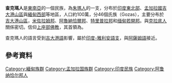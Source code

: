 {{expand|time=2014-04-03T13:35:26+00:00}}
{{Infobox ethnic group
| group = 查克瑪人
| image = Rega, a Chakma woman.jpg
| image_caption = 一名查克瑪族女人
| population = 743,110人（2011年）<ref>{{cite web |url=http://www.britannica.com/topic/Chakma |title=Chakma (people) |website=Encyclopædia Britannica |quote=The majority of Chakmas—numbering about 300,000—remained there [in the Chittagong Hills] into the 21st century. |access-date=2018-11-21 |archive-date=2019-06-26 |archive-url=https://web.archive.org/web/20190626213208/https://www.britannica.com/topic/Chakma |dead-url=no }} If about 300,000 was a majority, then the total population was no more than about 600,000 as of 2001.</ref><ref>{{cite book |last=Bhuiyan |first=Muhammad Masudur Rahman |year=2012 |chapter=Noakhali Sadar Upazila |chapter-url=http://en.banglapedia.org/index.php?title=Noakhali_Sadar_Upazila |editor1-last=Islam |editor1-first=Sirajul |editor1-link=Sirajul Islam |editor2-last=Jamal |editor2-first=Ahmed A. |title=Banglapedia: National Encyclopedia of Bangladesh |edition=Second |publisher=[[Asiatic_Society_of_Bangladesh|Asiatic Society of Bangladesh]] |quote=The tribal population [of Bangladesh] in 2001 was 1.4 million, which was about 1.13% of the total population. The figure was 1.2 million in 1991, of which chakma population was 252,258 |access-date=2018-11-21 |archive-date=2020-10-23 |archive-url=https://web.archive.org/web/20201023033527/http://en.banglapedia.org/index.php?title=Noakhali_Sadar_Upazila |dead-url=no }} If the Chakma population grew at the same rate as the tribal population overall, their 2001 population in Bangladesh would have been about 288,300.</ref><ref>{{cite web |url=http://tribal.nic.in/WriteReadData%2Fuserfiles/file/Statistics/StatisticalProfileofSTs2013.pdf |title=Statistical Profile of Scheduled Tribes in India 2013 |website=Ministry of Tribal Affairs |publisher=Government of India |quote=Mizoram: 19,554 ... Tripura: 18,014 ... Meghalaya: 44 ... Assam: 430 ... West Bengal: 211 |access-date=2018-11-21 |archive-date=2018-12-04 |archive-url=https://web.archive.org/web/20181204230911/http://tribal.nic.in/WriteReadData/userfiles/file/Statistics/StatisticalProfileofSTs2013.pdf |dead-url=no }} Total population in India: 38,253.</ref>
| total_source = <!-- source of total population; may be ''census'' or ''estimate'' -->
| genealogy = 
| regions = {{flag|孟加拉}}<ref>{{cite book|title=A-E|url=https://books.google.com/?id=Q533JS0Pi-oC&pg=PA709&dq=pakistan+chakma+bangladesh#v=onepage&q=pakistan%20chakma%20bangladesh&f=false|year=1990|publisher=Cataloging Distribution Service, Library of Congress|pages=709–}}</ref>{{flag|印度}}<ref>{{cite book|title=Library of Congress Subject Headings|url=https://books.google.com/?id=jv0gskENsmEC&pg=PA769&dq=pakistan+chakma+bangladesh#v=onepage&q=pakistan%20chakma%20bangladesh&f=false|year=1992|publisher=Library of Congress|pages=769–}}</ref>與{{flag|緬甸}}
| languages = {{tsl|en|Chakma language|查克瑪語}}、[[孟加拉語|孟加拉語]]、英語
| religions = [[上座部佛教|上座部佛教]]
}}
'''查克瑪人'''是[[東南亞|東南亞]]的一個民族，為[[朱瑪人|朱瑪人]]的一支，分布於[[印度東北部|印度東北部]]、[[孟加拉國|孟加拉國]][[吉大港山區|吉大港山區]]與[[若開邦|緬甸西部]]等地區，人口約100萬，分46個氏族（Gozas），主要分布於[[吉大港山區|吉大港山區]]，[[米佐拉姆邦|米佐拉姆邦]]、[[阿魯納恰爾邦|阿魯納恰爾邦]]、[[特里普拉邦|特里普拉邦]]和[[缅甸|缅甸]][[若開邦|若開邦]]。與[[克拉底人|克拉底人]]關係密切。信仰[[上座部佛教|上座部佛教]]，其首領為{{tsl|en|Chakma Raja|查克瑪王公}}。

查克瑪人的語言{{tsl|en|Chakma language|查克瑪語}}受到[[吉大港語|吉大港語]]影響，屬於[[印度-雅利安語支|印度-雅利安語支]]，與[[阿薩姆語|阿薩姆語]]接近。

==參考資料==
{{Reflist|2}}

{{Ethnic groups in Bangladesh}}
{{緬甸民族}}

{{Authority control}}
[[Category:緬甸族群|Category:緬甸族群]]
[[Category:孟加拉国族群|Category:孟加拉国族群]]
[[Category:印度民族|Category:印度民族]]
[[Category:阿鲁纳恰尔邦人|Category:阿鲁纳恰尔邦人]]